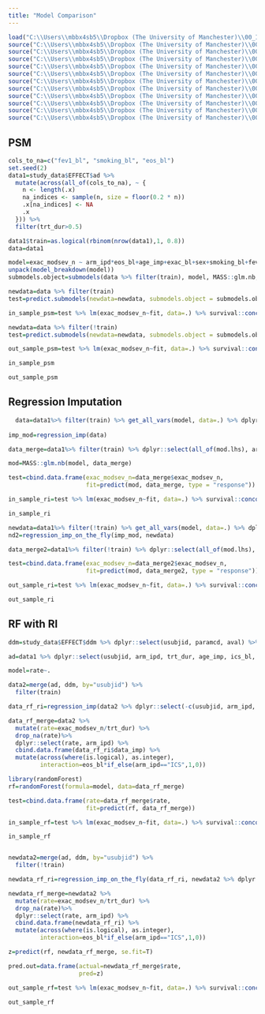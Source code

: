 ```yaml
---
title: "Model Comparison"
---
```


```r
load("C:\\Users\\mbbx4sb5\\Dropbox (The University of Manchester)\\00_ICS_RECODE_Shared\\data/study_data.RDa")
source("C:\\Users\\mbbx4sb5\\Dropbox (The University of Manchester)\\00_ICS_RECODE_Shared\\R/prediction/submodels.R")
source("C:\\Users\\mbbx4sb5\\Dropbox (The University of Manchester)\\00_ICS_RECODE_Shared\\R/prediction/predict_submodels.R")
source("C:\\Users\\mbbx4sb5\\Dropbox (The University of Manchester)\\00_ICS_RECODE_Shared\\R/prediction/print_submodels.R")
source("C:\\Users\\mbbx4sb5\\Dropbox (The University of Manchester)\\00_ICS_RECODE_Shared\\R/prediction/model_breakdown.R")
source("C:\\Users\\mbbx4sb5\\Dropbox (The University of Manchester)\\00_ICS_RECODE_Shared\\R/prediction/unpack.R")
source("C:\\Users\\mbbx4sb5\\Dropbox (The University of Manchester)\\00_ICS_RECODE_Shared\\R/prediction/missingness_pattern.R")
source("C:\\Users\\mbbx4sb5\\Dropbox (The University of Manchester)\\00_ICS_RECODE_Shared\\R/prediction/remove_missing_vars.R")
source("C:\\Users\\mbbx4sb5\\Dropbox (The University of Manchester)\\00_ICS_RECODE_Shared\\R/prediction/model_breakdown.R")
source("C:\\Users\\mbbx4sb5\\Dropbox (The University of Manchester)\\00_ICS_RECODE_Shared\\R/prediction/unpack.R")
source("C:\\Users\\mbbx4sb5\\Dropbox (The University of Manchester)\\00_ICS_RECODE_Shared\\R/prediction/regression_imputation.R")
source("C:\\Users\\mbbx4sb5\\Dropbox (The University of Manchester)\\00_ICS_RECODE_Shared\\R/prediction/regression_imputation_on_the_fly.R")
```

## PSM

```r
cols_to_na=c("fev1_bl", "smoking_bl", "eos_bl")
set.seed(2)
data1=study_data$EFFECT$ad %>%
  mutate(across(all_of(cols_to_na), ~ {
    n <- length(.x)
    na_indices <- sample(n, size = floor(0.2 * n))
    .x[na_indices] <- NA
    .x
  })) %>% 
  filter(trt_dur>0.5)

data1$train=as.logical(rbinom(nrow(data1),1, 0.8))
data=data1

model=exac_modsev_n ~ arm_ipd*eos_bl+age_imp+exac_bl+sex+smoking_bl+fev1_bl+offset(trt_dur)
unpack(model_breakdown(model))
submodels.object=submodels(data %>% filter(train), model, MASS::glm.nb,force_variables="trt_dur", contrasts=NULL, remove_model_data = c())

newdata=data %>% filter(train)
test=predict.submodels(newdata=newdata, submodels.object = submodels.object, se.fit=T,retain_lhs = T,include_mp=T, type='response')

in_sample_psm=test %>% lm(exac_modsev_n~fit, data=.) %>% survival::concordance()

newdata=data %>% filter(!train)
test=predict.submodels(newdata=newdata, submodels.object = submodels.object, se.fit=T,retain_lhs = T,include_mp=T, type='response')

out_sample_psm=test %>% lm(exac_modsev_n~fit, data=.) %>% survival::concordance()

in_sample_psm

out_sample_psm
```

## Regression Imputation

```r

  data=data1%>% filter(train) %>% get_all_vars(model, data=.) %>% dplyr::select(-all_of(mod.lhs), -trt_dur, -arm_ipd)
  
imp_mod=regression_imp(data)

data_merge=data1%>% filter(train) %>% dplyr::select(all_of(mod.lhs), arm_ipd, trt_dur) %>% cbind.data.frame(imp_mod$data_imp)

mod=MASS::glm.nb(model, data_merge)

test=cbind.data.frame(exac_modsev_n=data_merge$exac_modsev_n,
                      fit=predict(mod, data_merge, type = "response"))

in_sample_ri=test %>% lm(exac_modsev_n~fit, data=.) %>% survival::concordance()

in_sample_ri

newdata=data1%>% filter(!train) %>% get_all_vars(model, data=.) %>% dplyr::select(-all_of(mod.lhs), -trt_dur, -arm_ipd)
nd2=regression_imp_on_the_fly(imp_mod, newdata)

data_merge2=data1%>% filter(!train) %>% dplyr::select(all_of(mod.lhs), arm_ipd, trt_dur) %>% cbind.data.frame(nd2)

test=cbind.data.frame(exac_modsev_n=data_merge2$exac_modsev_n,
                      fit=predict(mod, data_merge2, type = "response"))

out_sample_ri=test %>% lm(exac_modsev_n~fit, data=.) %>% survival::concordance()

out_sample_ri

```

## RF with RI

```r
ddm=study_data$EFFECT$ddm %>% dplyr::select(usubjid, paramcd, aval) %>% pivot_wider(names_from=paramcd, values_from=aval) %>% dplyr::select(-BACT)

ad=data1 %>% dplyr::select(usubjid, arm_ipd, trt_dur, age_imp, ics_bl, sex, cat_bl,fev1_bl, fev1percent_bl, fvc_bl, fev1fvc_bl, laba_bl, lama_bl, comorb_tot_bl, eos_bl, eos_pc_bl, reversibility_bl, smoking_bl, exac_bl, exac_modsev_n, train) 

model=rate~.

data2=merge(ad, ddm, by="usubjid") %>% 
  filter(train)

data_rf_ri=regression_imp(data2 %>% dplyr::select(-c(usubjid, arm_ipd, trt_dur, exac_modsev_n, train)))

data_rf_merge=data2 %>%   
  mutate(rate=exac_modsev_n/trt_dur) %>% 
  drop_na(rate)%>% 
  dplyr::select(rate, arm_ipd) %>% 
  cbind.data.frame(data_rf_ri$data_imp) %>%
  mutate(across(where(is.logical), as.integer),
         interaction=eos_bl*if_else(arm_ipd=="ICS",1,0))

library(randomForest)
rf=randomForest(formula=model, data=data_rf_merge)

test=cbind.data.frame(rate=data_rf_merge$rate,
                      fit=predict(rf, data_rf_merge))

in_sample_rf=test %>% lm(exac_modsev_n~fit, data=.) %>% survival::concordance()

in_sample_rf


newdata2=merge(ad, ddm, by="usubjid") %>% 
  filter(!train)

newdata_rf_ri=regression_imp_on_the_fly(data_rf_ri, newdata2 %>% dplyr::select(-c(usubjid, arm_ipd, trt_dur, exac_modsev_n, train)))

newdata_rf_merge=newdata2 %>%   
  mutate(rate=exac_modsev_n/trt_dur) %>% 
  drop_na(rate)%>% 
  dplyr::select(rate, arm_ipd) %>% 
  cbind.data.frame(newdata_rf_ri) %>%
  mutate(across(where(is.logical), as.integer),
         interaction=eos_bl*if_else(arm_ipd=="ICS",1,0))

z=predict(rf, newdata_rf_merge, se.fit=T)

pred.out=data.frame(actual=newdata_rf_merge$rate,
                    pred=z)

out_sample_rf=test %>% lm(exac_modsev_n~fit, data=.) %>% survival::concordance()

out_sample_rf
```
